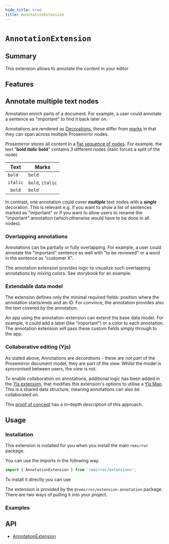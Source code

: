 ```yaml
---
hide_title: true
title: AnnotationExtension
---
```



# `AnnotationExtension`

## Summary

This extension allows to annotate the content in your editor

## Features

## Annotate multiple text nodes

Annotation enrich parts of a document. For example, a user could annotate a sentence as "important" to find it back later on.

Annotations are rendered as [Decorations](https://prosemirror.net/docs/ref/#view.Decorations), these differ from [marks](https://prosemirror.net/docs/ref/#model.Mark) in that they can span across multiple Prosemirror nodes.

Prosemirror stores all content in a [flat sequence of nodes](https://prosemirror.net/docs/guide/#doc). For example, the text "**bold _italic_ bold**" contains 3 different nodes (italic forces a split of the node)

| Text     | Marks            |
| -------- | ---------------- |
| `bold `  | `bold`           |
| `italic` | `bold`, `italic` |
| ` bold`  | `bold`           |

In contrast, one annotation could cover **_multiple_** text nodes with a **_single_** decoration. This is relevant e.g. if you want to show a list of sentences marked as "important" or if you want to allow users to rename the "important" annotation (which otherwise would have to be done in all nodes).

### Overlapping annotations

Annotations can be partially or fully overlapping. For example, a user could annotate the "important" sentence as well with "to be reviewed" or a word in the sentence as "customer X".

The annotation extension provides logic to visualize such overlapping annotations by mixing colors. See storybook for an example.

### Extendable data model

The extension defines only the minimal required fields: position where the annotation starts/ends and an ID. For convince, the annotation provides also the text covered by the annotation.

An app using the annotation-extension can extend the base data model. For example, it could add a label (like "important") or a color to each annotation. The annotation extension will pass these custom fields simply through to the app.

### Collaborative editing (Yjs)

As stated above, Annotations are _decorations_ - these are not part of the Prosemirror document model, they are part of the view. Whilst the model is syncronised between users, the _view_ is not.

To enable collaboration on annotations, additional logic has been added in the [Yjs extension](https://github.com/remirror/remirror/tree/main/packages/remirror__extension-yjs#readme), that modifies _this_ extension's options to utilise a [Yjs Map](https://docs.yjs.dev/api/shared-types/y.map). This is a shared data structure, meaning annotations can also be collaborated on.

This [proof of concept](https://github.com/collaborne/remirror-yjs-webrtc-demo/#readme) has a in-depth description of this approach.

## Usage

### Installation

This extension is installed for you when you install the main `remirror` package.

You can use the imports in the following way.

```ts
import { AnnotationExtension } from 'remirror/extensions';
```

To install it directly you can use

The extension is provided by the `@remirror/extension-annotation` package. There are two ways of pulling it into your project.

### Examples

<Basic />

## API

- [AnnotationExtension](../api/extension-annotation)
